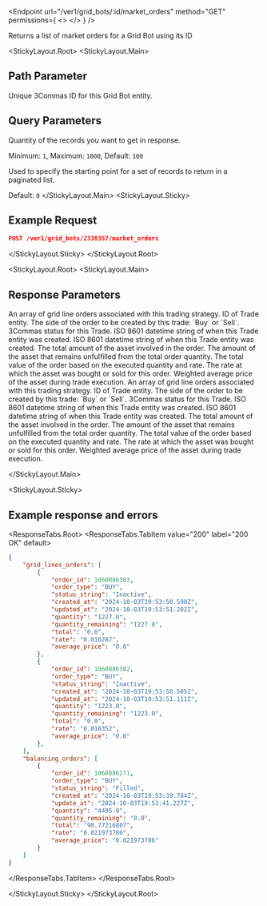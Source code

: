 
<Endpoint
  url="/ver1/grid_bots/:id/market_orders"
  method="GET"
  permissions={
    <>
      <Permission title="Permission" description="BOTS_READ" />
      <Permission title="Security" description="SIGNED" />
    </>
  }
/>

Returns a list of market orders for a Grid Bot using its ID

<StickyLayout.Root>
<StickyLayout.Main>

## Path Parameter
<ApiParam name='id' type='integer' id="id" required>
   Unique 3Commas ID for this Grid Bot entity.
</ApiParam>

## Query Parameters

<ApiParam name='limit' type='integer' id="limit">
   Quantity of the records you want to get in response.
   
   Minimum: <code>1</code>, Maximum: <code>1000</code>, Default: <code>100</code>
</ApiParam>

<ApiParam name='offset' type='integer' id="offset">
   Used to specify the starting point for a set of records to return in a paginated list.
   
   Default: <code>0</code>
</ApiParam>
</StickyLayout.Main>
<StickyLayout.Sticky>

## Example Request 

```json
POST /ver1/grid_bots/2338357/market_orders
```
</StickyLayout.Sticky>
</StickyLayout.Root>

<StickyLayout.Root>
<StickyLayout.Main>

## Response Parameters

<ApiParam name="grid_lines_orders" type="object" id="grid_lines_orders">
An array of grid line orders associated with this trading strategy.
    <CollapsibleNestedParams>
    <ApiParam name='order_id' type='integer' id='order_id'>
      ID of Trade entity.
    </ApiParam>
    <ApiParam name='order_type' type='string' id='order_type'>
        The side of the order to be created by this trade: `Buy` or `Sell`.
    </ApiParam>
    <ApiParam name='status_string' type='string' id='status_string'>
      3Commas status for this Trade.
    </ApiParam>
    <ApiParam name='created_at' type='string' id='created_at'>
      ISO 8601 datetime string of when this Trade entity was created.
    </ApiParam>
    <ApiParam name='updated_at' type='string' id='updated_at'>
      ISO 8601 datetime string of when this Trade entity was created.
    </ApiParam>
    <ApiParam name='quantity' type='string' id='quantity'>
      The total amount of the asset involved in the order.
    </ApiParam>
    <ApiParam name='quantity_remaining' type='string' id='quantity_remaining'>
      The amount of the asset that remains unfulfilled from the total order quantity.
    </ApiParam>
    <ApiParam name='total' type='string' id='total'>
      The total value of the order based on the executed quantity and rate.
    </ApiParam>
    <ApiParam name='rate' type='string' id='rate'>
      The rate at which the asset was bought or sold for this order.
    </ApiParam>
    <ApiParam name='average_price' type='string' id='average_price'>
      Weighted average price of the asset during trade execution.
    </ApiParam>
    </CollapsibleNestedParams>
</ApiParam>
<ApiParam name="balancing_orders" type="object" id="balancing_orders">
An array of grid line orders associated with this trading strategy.
    <CollapsibleNestedParams>
    <ApiParam name='order_id' type='integer' id='order_id'>
      ID of Trade entity.
    </ApiParam>
    <ApiParam name='order_type' type='string' id='order_type'>
        The side of the order to be created by this trade: `Buy` or `Sell`.
    </ApiParam>
    <ApiParam name='status_string' type='string' id='status_string'>
      3Commas status for this Trade.
    </ApiParam>
    <ApiParam name='created_at' type='string' id='created_at'>
      ISO 8601 datetime string of when this Trade entity was created.
    </ApiParam>
    <ApiParam name='updated_at' type='string' id='updated_at'>
      ISO 8601 datetime string of when this Trade entity was created.
    </ApiParam>
    <ApiParam name='quantity' type='string' id='quantity'>
      The total amount of the asset involved in the order.
    </ApiParam>
    <ApiParam name='quantity_remaining' type='string' id='quantity_remaining'>
      The amount of the asset that remains unfulfilled from the total order quantity.
    </ApiParam>
    <ApiParam name='total' type='string' id='total'>
      The total value of the order based on the executed quantity and rate.
    </ApiParam>
    <ApiParam name='rate' type='string' id='rate'>
      The rate at which the asset was bought or sold for this order.
    </ApiParam>
    <ApiParam name='average_price' type='string' id='average_price'>
      Weighted average price of the asset during trade execution.
    </ApiParam>
    </CollapsibleNestedParams>
</ApiParam>

</StickyLayout.Main>

<StickyLayout.Sticky>
## Example response and errors

<ResponseTabs.Root>
<ResponseTabs.TabItem value="200" label="200 OK" default>
```json
{
    "grid_lines_orders": [
        {
            "order_id": 1060886383,
            "order_type": "BUY",
            "status_string": "Inactive",
            "created_at": "2024-10-03T19:53:50.598Z",
            "updated_at": "2024-10-03T19:53:51.202Z",
            "quantity": "1227.0",
            "quantity_remaining": "1227.0",
            "total": "0.0",
            "rate": "0.016287",
            "average_price": "0.0"
        },
        {
            "order_id": 1060886382,
            "order_type": "BUY",
            "status_string": "Inactive",
            "created_at": "2024-10-03T19:53:50.505Z",
            "updated_at": "2024-10-03T19:53:51.111Z",
            "quantity": "1223.0",
            "quantity_remaining": "1223.0",
            "total": "0.0",
            "rate": "0.016352",
            "average_price": "0.0"
        },
    ],
    "balancing_orders": [
        {
            "order_id": 1060886271,
            "order_type": "BUY",
            "status_string": "Filled",
            "created_at": "2024-10-03T19:53:39.784Z",
            "update_at": "2024-10-03T19:53:41.227Z",
            "quantity": "4495.0",
            "quantity_remaining": "0.0",
            "total": "98.77216807",
            "rate": "0.021973786",
            "average_price": "0.021973786"
        }
    ]
}
```
</ResponseTabs.TabItem>
</ResponseTabs.Root>

</StickyLayout.Sticky>
</StickyLayout.Root>

